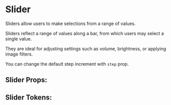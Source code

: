 


# Slider

Sliders allow users to make selections from a range of values.

Sliders reflect a range of values along a bar, from which users may select a single value.

They are ideal for adjusting settings such as volume, brightness, or applying image filters.

You can change the default step increment with `step` prop.

<Stories includePrimary={true} />

## Slider Props:

<ArgsTable of={Slider} />

## Slider Tokens:
<ThemeTokens component="Slider"/>
